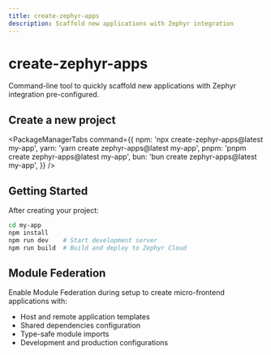 ```yaml
---
title: create-zephyr-apps
description: Scaffold new applications with Zephyr integration
---
```



# create-zephyr-apps

Command-line tool to quickly scaffold new applications with Zephyr integration pre-configured.

## Create a new project

<PackageManagerTabs
  command={{
    npm: 'npx create-zephyr-apps@latest my-app',
    yarn: 'yarn create zephyr-apps@latest my-app',
    pnpm: 'pnpm create zephyr-apps@latest my-app',
    bun: 'bun create zephyr-apps@latest my-app',
  }}
/>

## Getting Started

After creating your project:

```bash
cd my-app
npm install
npm run dev    # Start development server
npm run build  # Build and deploy to Zephyr Cloud
```

## Module Federation

Enable Module Federation during setup to create micro-frontend applications with:

- Host and remote application templates
- Shared dependencies configuration
- Type-safe module imports
- Development and production configurations
